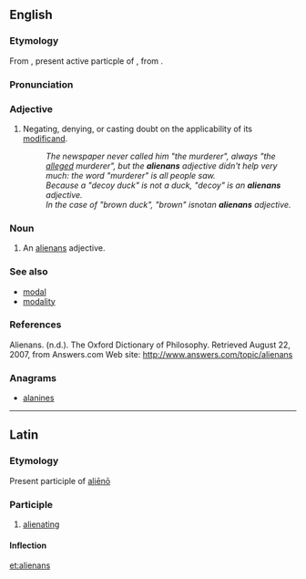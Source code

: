 ==English==

===Etymology===
From {{etyl|la|en}} {{term|alienans|aliēnāns|lang=la}}, present active particple of {{term|alieno|aliēnō|make something another's|lang=la}}, from {{term|alienus|aliēnus|another's, foreign|lang=la}}.

===Pronunciation===
{{rfp|lang=en}}

===Adjective===
{{examples-right|sense='''alienans''' adjectives|examples='''purported''' contract<br />'''alleged''' perpetrator<br />'''forged''' passport<br />'''expectant''' mother<br />'''fantasy''' partner}}
{{en-adj|-}}

# {{context|rhetoric|philosophy|of a grammatical [[modifier]], especially an [[adjective]]|lang=en}} Negating, denying, or casting doubt on the applicability of its [[modificand]].
#: ''The newspaper never called him "the murderer", always "the <u>alleged</u> murderer", but the '''alienans''' adjective didn't help very much: the word "murderer" is all people saw.''
#: ''Because a "decoy duck" is not a duck, "decoy" is an '''alienans''' adjective.''
#: ''In the case of "brown duck", "brown" is ''not'' an '''alienans''' adjective.''

===Noun===
{{en-noun|alienantes|pl2=alienans}}

# {{context|rhetoric|philosophy|lang=en}} An [[#Adjective|alienans]] adjective.

===See also===
* [[modal]]
* [[modality]]

===References===
Alienans. (n.d.). The Oxford Dictionary of Philosophy. Retrieved August 22, 2007, from Answers.com Web site: http://www.answers.com/topic/alienans

===Anagrams===
* [[alanines#English|alanines]]

----

==Latin==

===Etymology===
Present participle of [[alieno|aliēnō]]

===Participle===
{{la-present participle|alien|aliēn|ans}}

# [[alienating]]

====Inflection====
{{la-decl-3rd-part|aliēnāns|aliēnant}}

[[et:alienans]]